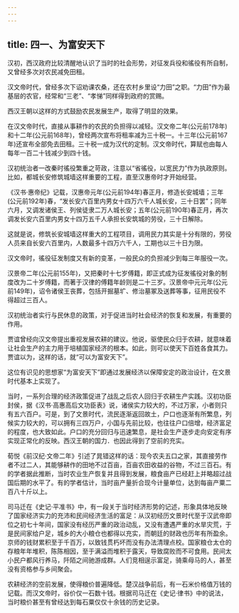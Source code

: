 ```yaml
---
---
---
```

title: 四一、为富安天下
---



汉初，西汉政府比较清醒地认识了当时的社会形势，对征发兵役和徭役有所自制，又曾经多次对农民减免田租。

汉文帝时代，曾经多次下诏劝课农桑，还在农村乡里设“力田”之职。“力田”作为最基层的农官，经常和“三老”、“孝悌”同样得到政府的赏赐。

西汉王朝以这样的方式鼓励农民发展生产，取得了明显的效果。

在汉文帝时代，直接从事耕作的农民的负担得以减轻。汉文帝二年(公元前178年)和十二年(公元前168年)，曾经两次宣布将租率减为三十税一。十三年(公元前167年)还宣布全部免去田租。三十税一成为汉代的定制。汉文帝时代，算赋也由每人每年一百二十钱减少到四十钱。

汉初统治者一改秦时徭役繁重之苛政，注意以“省徭役，以宽民力”作为执政原则。比如，都城长安修筑城墙这样重要的工程，直至汉惠帝时才开始经营。

《汉书·惠帝纪》记载，汉惠帝元年(公元前194年)春正月，修造长安城墙；三年(公元前192年)春，“发长安六百里内男女十四万六千人城长安，三十日罢”；同年六月，又调发诸侯王、列侯徒隶二万人城长安；五年(公元前190年)春正月，再次调发长安六百里内男女十四万五千人承担长安筑城的劳役，三十日解除。

这就是说，修筑长安城墙这样重大的工程项目，调用民力其实是十分有限的，劳役人员来自长安六百里内，人数最多十四万六千人，工期也以三十日为限。

汉文帝时，徭役征发制度又有新的变革，一般民众的负担减少到每三年服役一次。

汉景帝二年(公元前155年)，又把秦时十七岁傅籍，即正式成为征发徭役对象的制度改为二十岁傅籍，而著于汉律的傅籍年龄则是二十三岁。汉景帝中元元年(公元前149年)，诏令诸侯王丧葬，包括开掘墓圹、修治墓冢及送葬等事，征用民役不得超过三百人。

汉初统治者实行与民休息的政策，对于促进当时社会经济的恢复和发展，有重要的作用。

贾谊曾经向汉文帝提出重视发展农耕的建议。他说，驱使民众归于农耕，就意味着让社会生产的主力用于培植国家经济的根本。如此，则可以使天下百姓各食其力。贾谊以为，这样的话，就“可以为富安天下”。

这位有识见的思想家“为富安天下”即通过发展经济以保障安定的政治设计，在文景时代基本上实现了。

当时，一系列合理的经济政策促进了战乱之后农人回归于农耕生产实践。汉初功臣封侯，据《汉书·高惠高后文功臣表》说，诸侯实力较大的，不过万家，小者则只有五六百户。可是，到了文景时代，流民逐渐返回故土，户口也逐渐有所繁息，列候实力较大的，可以拥有三四万户，小国与先前比较，也往往户口倍增，经济富足的程度，也大致如此。户口的充分回归与迅速繁息，是社会生产逐步走向安定有序实现正常化的反映。西汉王朝的国力．也因此得到了空前的充实。

荀悦《前汉纪·文帝二年》引述了晁错这样的话：现今农夫五口之家，其直接劳作者不过二人，其能够耕作的田地不过百亩，百亩农田收益的谷物，不过三百石。有的学者据此推断，当时农业生产恢复并且得到发展，粮食亩产已经赶上并略超过战国后期的水平了。有的学者估计，当时亩产量折合现今计量单位，达到每亩产粟二百八十斤以上。

司马迁在《史记·平准书》中，有一段关于当时经济形势的记述，形象具体地反映了国家经济实力的充沛和民间经济生活的富足：从汉初经历文景时代至于汉武帝即位之初七十年间，国家没有经历严重的政治动乱，又没有遭遇严重的水旱灾荒，于是民间家给户足，城乡的大小粮仓也都得以充实，而朝廷的财政也历年有所盈余。京师的钱财累积至于千百万，以致钱贯朽坏而没有办法清理点校。国家粮仓太仓的存粮年年堆积，陈陈相因，至于满溢而堆积于露天，导致腐败而不可食用。民间太小民户都风行养马，阡陌之间驰游成群。人们竞相逞示富足，骑乘母马的人，甚至没有资格参与乡间聚会。

农耕经济的空前发展，使得粮价普遍降低。楚汉战争前后，有一石米价格值万钱的记载。而汉文帝时，谷价仅一石数十钱。根据司马迁在《史记·律书》中的说法，当时粮价甚至有曾经达到每石粟仅仅十余钱的历史记录。
